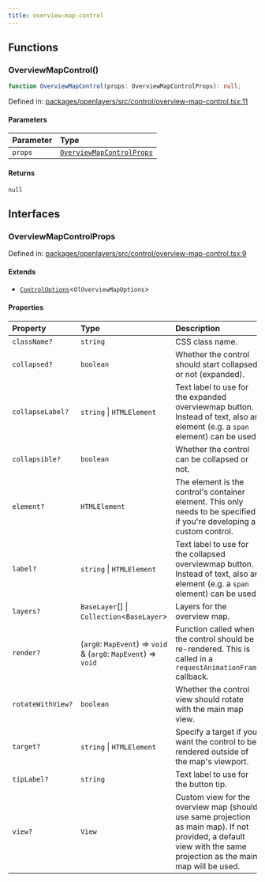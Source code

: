 ```yaml
---
title: overview-map-control
---
```


## Functions

### OverviewMapControl()

```ts
function OverviewMapControl(props: OverviewMapControlProps): null;
```

Defined in: [packages/openlayers/src/control/overview-map-control.tsx:11](https://github.com/nickdutto/react-gis/blob/main/packages/openlayers/src/control/overview-map-control.tsx#L11)

#### Parameters

| Parameter | Type                                                  |
| :-------- | :---------------------------------------------------- |
| `props`   | [`OverviewMapControlProps`](#overviewmapcontrolprops) |

#### Returns

`null`

## Interfaces

### OverviewMapControlProps

Defined in: [packages/openlayers/src/control/overview-map-control.tsx:9](https://github.com/nickdutto/react-gis/blob/main/packages/openlayers/src/control/overview-map-control.tsx#L9)

#### Extends

- [`ControlOptions`](use-control.mdx#controloptions)\<`OlOverviewMapOptions`\>

#### Properties

| Property                                      | Type                                                            | Description                                                                                                                                                       | Inherited from                                                                                                        |
| :-------------------------------------------- | :-------------------------------------------------------------- | :---------------------------------------------------------------------------------------------------------------------------------------------------------------- | :-------------------------------------------------------------------------------------------------------------------- |
| <a id="classname"></a> `className?`           | `string`                                                        | CSS class name.                                                                                                                                                   | `ControlOptions.className`                                                                                            |
| <a id="collapsed"></a> `collapsed?`           | `boolean`                                                       | Whether the control should start collapsed or not (expanded).                                                                                                     | `ControlOptions.collapsed`                                                                                            |
| <a id="collapselabel"></a> `collapseLabel?`   | `string` \| `HTMLElement`                                       | Text label to use for the expanded overviewmap button. Instead of text, also an element (e.g. a `span` element) can be used.                                      | `ControlOptions.collapseLabel`                                                                                        |
| <a id="collapsible"></a> `collapsible?`       | `boolean`                                                       | Whether the control can be collapsed or not.                                                                                                                      | `ControlOptions.collapsible`                                                                                          |
| <a id="element"></a> `element?`               | `HTMLElement`                                                   | The element is the control's container element. This only needs to be specified if you're developing a custom control.                                            | `ControlOptions.element`                                                                                              |
| <a id="label"></a> `label?`                   | `string` \| `HTMLElement`                                       | Text label to use for the collapsed overviewmap button. Instead of text, also an element (e.g. a `span` element) can be used.                                     | `ControlOptions.label`                                                                                                |
| <a id="layers"></a> `layers?`                 | `BaseLayer`[] \| `Collection`\<`BaseLayer`\>                    | Layers for the overview map.                                                                                                                                      | `ControlOptions.layers`                                                                                               |
| <a id="render"></a> `render?`                 | (`arg0`: `MapEvent`) => `void` & (`arg0`: `MapEvent`) => `void` | Function called when the control should be re-rendered. This is called in a `requestAnimationFrame` callback.                                                     | [`FullScreenControlProps`](full-screen-control.mdx#fullscreencontrolprops).[`render`](full-screen-control.mdx#render) |
| <a id="rotatewithview"></a> `rotateWithView?` | `boolean`                                                       | Whether the control view should rotate with the main map view.                                                                                                    | `ControlOptions.rotateWithView`                                                                                       |
| <a id="target"></a> `target?`                 | `string` \| `HTMLElement`                                       | Specify a target if you want the control to be rendered outside of the map's viewport.                                                                            | `ControlOptions.target`                                                                                               |
| <a id="tiplabel"></a> `tipLabel?`             | `string`                                                        | Text label to use for the button tip.                                                                                                                             | `ControlOptions.tipLabel`                                                                                             |
| <a id="view"></a> `view?`                     | `View`                                                          | Custom view for the overview map (should use same projection as main map). If not provided, a default view with the same projection as the main map will be used. | `ControlOptions.view`                                                                                                 |
